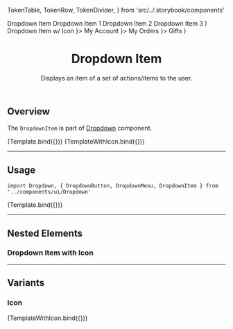 


  TokenTable,
  TokenRow,
  TokenDivider,
} from 'src/../.storybook/components'

<Meta title="Molecules/Dropdown/DropdownItem" component={DropdownItem} />

  <Dropdown>
    <DropdownButton
      className={style.fsButton}
      data-fs-button-variant="tertiary"
    >
      <Icon name="CaretDown" width="18" height="18" weight="bold" />
      <span>Dropdown Item</span>
    </DropdownButton>
    <DropdownMenu {...args}>
      <DropdownItem>Dropdown Item 1</DropdownItem>
      <DropdownItem>Dropdown Item 2</DropdownItem>
      <DropdownItem>Dropdown Item 3</DropdownItem>
    </DropdownMenu>
  </Dropdown>
)

  <Dropdown>
    <DropdownButton
      className={style.fsButton}
      data-fs-button-variant="tertiary"
    >
      <Icon name="CaretDown" width="18" height="18" weight="bold" />
      <span>Dropdown Item w/ Icon</span>
    </DropdownButton>
    <DropdownMenu {...args}>
      <DropdownItem icon={<Icon name="User" width={24} height={24} />}>
        My Account
      </DropdownItem>
      <DropdownItem icon={<Icon name="Calendar" width={24} height={24} />}>
        My Orders
      </DropdownItem>
      <DropdownItem icon={<Icon name="Gift" width={24} height={24} />}>
        Gifts
      </DropdownItem>
    </DropdownMenu>
  </Dropdown>
)

<header>

# Dropdown Item

Displays an item of a set of actions/items to the user.

</header>

## Overview

The `DropdownItem` is part of [Dropdown](?path=/docs/molecules-dropdown-default--default-story) component.

<Canvas>
  <Story name="overview-default">{Template.bind({})}</Story>
  <Story name="overview-icon">{TemplateWithIcon.bind({})}</Story>
</Canvas>

---

## Usage

`import Dropdown, { DropdownButton, DropdownMenu, DropdownItem } from '../components/ui/Dropdown'`

<Canvas>
  <Story name="default">{Template.bind({})}</Story>
</Canvas>

<ArgsTable story="default" />

<TokenTable>
  <TokenRow token="--fs-dropdown-item-min-height" value="2.375rem" />
  <TokenRow
    token="--fs-dropdown-item-padding"
    value="var(--fs-spacing-1) var(--fs-spacing-2) var(--fs-spacing-1) var(--fs-spacing-1)"
  />
  <TokenDivider />
  <TokenRow
    token="--fs-dropdown-item-text-size"
    value="var(--fs-text-size-base)"
  />
  <TokenRow
    token="--fs-dropdown-item-text-weight"
    value="var(--fs-text-weight-regular)"
  />
  <TokenDivider />
  <TokenRow
    token="--fs-dropdown-item-color"
    value="var(--fs-color-link)"
    isColor
  />
  <TokenRow
    token="--fs-dropdown-item-bkg-color"
    value="var(--fs-color-tertiary-bkg-light)"
    isColor
  />
  <TokenRow
    token="--fs-dropdown-item-bkg-color-hover"
    value="var(--fs-color-primary-bkg-light)"
    isColor
  />
  <TokenDivider />
  <TokenRow
    token="--fs-dropdown-item-border-bottom-color"
    value="var(--fs-border-color-light)"
  />
</TokenTable>

---

## Nested Elements

### Dropdown Item with Icon

<TokenTable>
  <TokenRow token="--fs-dropdown-item-icon-min-width" value="1.125rem" />
  <TokenRow
    token="--fs-dropdown-item-icon-margin-right"
    value="var(--fs-spacing-0)"
  />
</TokenTable>

---

## Variants

### Icon

<Canvas>
  <Story name="dropdown-menu-small">{TemplateWithIcon.bind({})}</Story>
</Canvas>

<TokenTable>
  <TokenRow token="--fs-dropdown-item-small-min-height" value="1.75rem" />
  <TokenRow
    token="--fs-dropdown-item-small-padding"
    value="var(--fs-spacing-0) var(--fs-spacing-2) var(--fs-spacing-0) var(--fs-spacing-1)"
  />
  <TokenRow
    token="--fs-dropdown-item-small-text-size"
    value="var(--fs-text-size-1)"
  />
</TokenTable>
